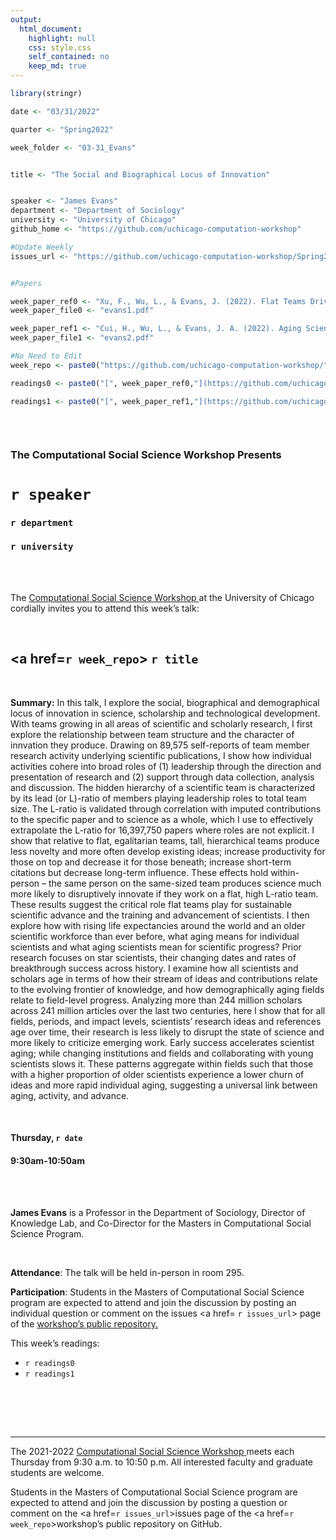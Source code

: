 ```yaml
---
output:
  html_document:
    highlight: null
    css: style.css
    self_contained: no
    keep_md: true
---
```


```r
library(stringr)

date <- "03/31/2022"

quarter <- "Spring2022"

week_folder <- "03-31_Evans"


title <- "The Social and Biographical Locus of Innovation"


speaker <- "James Evans"
department <- "Department of Sociology"
university <- "University of Chicago"
github_home <- "https://github.com/uchicago-computation-workshop"

#Update Weekly
issues_url <- "https://github.com/uchicago-computation-workshop/Spring2022/issues/1"


#Papers

week_paper_ref0 <- "Xu, F., Wu, L., & Evans, J. (2022). Flat Teams Drive Scientific Innovation. arXiv preprint arXiv:2201.06726."
week_paper_file0 <- "evans1.pdf"

week_paper_ref1 <- "Cui, H., Wu, L., & Evans, J. A. (2022). Aging Scientists and Slowed Advance. arXiv preprint arXiv:2202.04044."
week_paper_file1 <- "evans2.pdf"

#No Need to Edit
week_repo <- paste0("https://github.com/uchicago-computation-workshop/",quarter,"/tree/master/",week_folder)

readings0 <- paste0("[", week_paper_ref0,"](https://github.com/uchicago-computation-workshop/",quarter,"/blob/master/", week_folder,"/",week_paper_file0,")")

readings1 <- paste0("[", week_paper_ref1,"](https://github.com/uchicago-computation-workshop/",quarter,"/blob/master/", week_folder,"/",week_paper_file1,")")



```



<br>

<h3 class=pfblock-header> The Computational Social Science Workshop Presents </h3>

<h1 class=pfblock-header3> `r speaker`</h1>
<h3 class=pfblock-header3> `r department` </h3>
<h3 class=pfblock-header3> `r university` </h3>

<br><br>



<p class=pfblock-header3>The <a href="https://macss.uchicago.edu/content/computation-workshop"> Computational Social Science Workshop </a> at the University of Chicago cordially invites you to attend this week's talk:</p>



<br>

<div class=pfblock-header3>
<h2 class=pfblock-header>
  <a href=`r week_repo`> `r title` </a>
</h2>

<br>
</div>



<p class=footertext2>

**Summary:** In this talk, I explore the social, biographical and demographical locus of innovation in science, scholarship and technological development. With teams growing in all areas of scientific and scholarly research, I first explore the relationship between team structure and the character of innvation they produce. Drawing on 89,575 self-reports of team member research activity underlying scientific publications, I show how individual activities cohere into broad roles of (1) leadership through the direction and presentation of research and (2) support through data collection, analysis and discussion. The hidden hierarchy of a scientific team is characterized by its lead (or L)-ratio of members playing leadership roles to total team size. The L-ratio is validated through correlation with imputed contributions to the specific paper and to science as a whole, which I use to effectively extrapolate the L-ratio for 16,397,750 papers where roles are not explicit. I show that relative to flat, egalitarian teams, tall, hierarchical teams produce less novelty and more often develop existing ideas; increase productivity for those on top and decrease it for those beneath; increase short-term citations but decrease long-term influence. These effects hold within-person -- the same person on the same-sized team produces science much more likely to disruptively innovate if they work on a flat, high L-ratio team. These results suggest the critical role flat teams play for sustainable scientific advance and the training and advancement of scientists. I then explore how with rising life expectancies around the world and an older scientific workforce than ever before, what aging means for individual scientists and what aging scientists mean for scientific progress? Prior research focuses on star scientists, their changing dates and rates of breakthrough success across history. I examine how all scientists and scholars age in terms of how their stream of ideas and contributions relate to the evolving frontier of knowledge, and how demographically aging fields relate to field-level progress. Analyzing more than 244 million scholars across 241 million articles over the last two centuries, here I show that for all fields, periods, and impact levels, scientists’ research ideas and references age over time, their research is less likely to disrupt the state of science and more likely to criticize emerging work. Early success accelerates scientist aging; while changing institutions and fields and collaborating with young scientists slows it. These patterns aggregate within fields such that those with a higher proportion of older scientists experience a lower churn of ideas and more rapid individual aging, suggesting a universal link between aging, activity, and advance.


</p>

<br>

<h4 class=pfblock-header3> Thursday, `r date` </h4>
<h4 class=pfblock-header3> 9:30am-10:50am </h4>

<br><br>

<p class=footertext2>

**James Evans** is a Professor in the Department of Sociology, Director of Knowledge Lab, and Co-Director for the Masters in Computational Social Science Program.

</p>

<br>

<p class=footertext2>

**Attendance**: The talk will be held in-person in room 295.
</p>

<p class=footertext2>

**Participation**: Students in the Masters of Computational Social Science program are expected to attend and join the discussion by posting an individual question or comment on the issues <a href= `r issues_url`> page </a> of the <a href="https://github.com/uchicago-computation-workshop"> workshop's public repository.</a>

This week's readings:

- `r readings0`
- `r readings1`


<br>

<br><br>

---

<p class=footertext> The 2021-2022 <a href="https://macss.uchicago.edu/content/computation-workshop"> Computational Social Science Workshop </a> meets each Thursday from 9:30 a.m. to 10:50 p.m. All interested faculty and graduate students are welcome.</p>



<p class=footertext>Students in the Masters of Computational Social Science program are expected to attend and join the discussion by posting a question or comment on the <a href=`r issues_url`>issues page</a> of the <a href=`r week_repo`>workshop's public repository on GitHub.</a></p>
